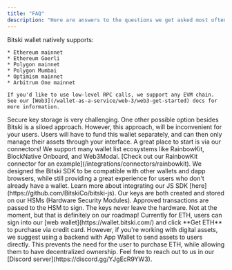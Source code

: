 ```yaml
---
title: "FAQ"
description: "Here are answers to the questions we get asked most often."
---
```


<AccordionGroup>
  <Accordion title="Which networks do you support?">
    Bitski wallet natively supports:

    * Ethereum mainnet
    * Ethereum Goerli
    * Polygon mainnet
    * Polygon Mumbai
    * Optimism mainnet
    * Arbitrum One mainnet

    If you'd like to use low-level RPC calls, we support any EVM chain. See our [Web3](/wallet-as-a-service/web-3/web3-get-started) docs for more information.
  </Accordion>

  <Accordion title="What are the benefits of Bitski managing key storage for new users?">
    Secure key storage is very challenging. One other possible option besides Bitski is a siloed approach. However, this approach, will be inconvenient for your users. Users will have to fund this wallet separately, and can then only manage their assets through your interface.
  </Accordion>

  <Accordion title="How should I integrate Bitski into my app?">
    A great place to start is via our connectors! We support many wallet list ecosystems like RainbowKit, BlockNative Onboard, and Web3Modal. [Check out our RainbowKit connector for an example](/integrations/connectors/rainbowkit).
  </Accordion>

  <Accordion title="I already have an app that uses Metamask, can I still use Bitski?">
    We designed the Bitski SDK to be compatible with other wallets and dapp browsers, while still providing a great experience for users who don't already have a wallet. Learn more about integrating our JS SDK [here](https://github.com/BitskiCo/bitski-js).
  </Accordion>

  <Accordion title="How are you storing and managing private keys?">
    Our keys are both created and stored on our HSMs (Hardware Security Modules). Approved transactions are passed to the HSM to sign. The keys never leave the hardware.
  </Accordion>

  <Accordion title="Do you have an Android SDK?">
    Not at the moment, but that is definitely on our roadmap!
  </Accordion>

  <Accordion title="How will users fund their wallet?">
    Currently for ETH, users can sign into our [web wallet](https://wallet.bitski.com/) and click **Get ETH** to purchase via credit card.
    However, if you're working with digital assets, we suggest using a backend with App Wallet to send assets to users directly. This prevents the need for the user to purchase ETH, while allowing them to have decentralized ownership.
  </Accordion>

  <Accordion title="You still haven't answered my question">
    Feel free to reach out to us in our [Discord server](https://discord.gg/YJgEcR9YW3).
  </Accordion>
</AccordionGroup>
